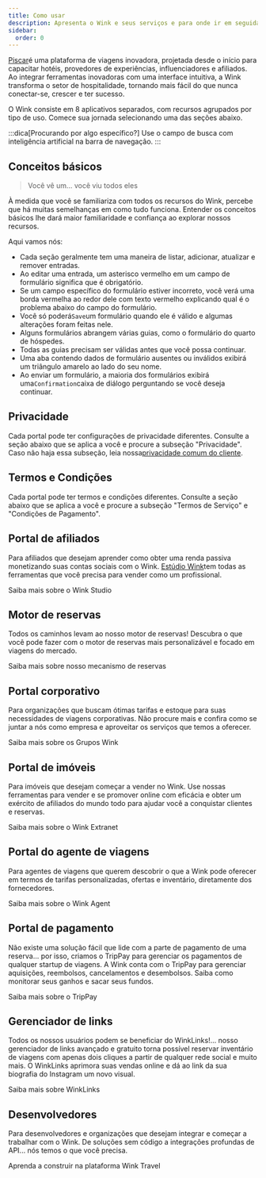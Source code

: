```yaml
---
title: Como usar
description: Apresenta o Wink e seus serviços e para onde ir em seguida.
sidebar:
  order: 0
---
```


[Piscar](https://wink.travel)é uma plataforma de viagens inovadora, projetada desde o início para capacitar hotéis, provedores de experiências, influenciadores e afiliados. Ao integrar ferramentas inovadoras com uma interface intuitiva, a Wink transforma o setor de hospitalidade, tornando mais fácil do que nunca conectar-se, crescer e ter sucesso.

O Wink consiste em 8 aplicativos separados, com recursos agrupados por tipo de uso.
Comece sua jornada selecionando uma das seções abaixo.

:::dica\[Procurando por algo específico?]
Use o campo de busca com inteligência artificial na barra de navegação.
:::

## Conceitos básicos

> Você vê um... você viu todos eles

À medida que você se familiariza com todos os recursos do Wink, percebe que há muitas semelhanças em como tudo funciona.
Entender os conceitos básicos lhe dará maior familiaridade e confiança ao explorar nossos recursos.

Aqui vamos nós:

* Cada seção geralmente tem uma maneira de listar, adicionar, atualizar e remover entradas.
* Ao editar uma entrada, um asterisco vermelho<Badge text="*" variant="danger" size="large" />
  em um campo de formulário significa que é obrigatório.
* Se um campo específico do formulário estiver incorreto, você verá uma borda vermelha ao redor dele com texto vermelho explicando qual é o problema abaixo do campo do formulário.
* Você só poderá`Save`um formulário quando ele é válido e algumas alterações foram feitas nele.
* Alguns formulários abrangem várias guias, como o formulário do quarto de hóspedes.
* Todas as guias precisam ser válidas antes que você possa continuar.
* Uma aba contendo dados de formulário ausentes ou inválidos exibirá um triângulo amarelo<Badge text="⚠️" variant="caution" size="large" />
  ao lado do seu nome.
* Ao enviar um formulário, a maioria dos formulários exibirá uma`Confirmation`caixa de diálogo perguntando se você deseja continuar.

## Privacidade

Cada portal pode ter configurações de privacidade diferentes. Consulte a seção abaixo que se aplica a você e procure a subseção "Privacidade". Caso não haja essa subseção, leia nossa[privacidade comum do cliente](/booking-engine/privacy).

## Termos e Condições

Cada portal pode ter termos e condições diferentes. Consulte a seção abaixo que se aplica a você e procure a subseção "Termos de Serviço" e "Condições de Pagamento".

## Portal de afiliados

Para afiliados que desejam aprender como obter uma renda passiva monetizando suas contas sociais com o Wink.
[Estúdio Wink](https://studio.wink.travel)tem todas as ferramentas que você precisa para vender como um profissional.

<LinkButton href="/studio/what-is-studio">
  Saiba mais sobre o Wink Studio
</LinkButton>


## Motor de reservas

Todos os caminhos levam ao nosso motor de reservas! Descubra o que você pode fazer com o motor de reservas mais personalizável e focado em viagens do mercado.

<LinkButton href="/booking-engine/in-a-nutshell">
  Saiba mais sobre nosso mecanismo de reservas
</LinkButton>


## Portal corporativo

Para organizações que buscam ótimas tarifas e estoque para suas necessidades de viagens corporativas. Não procure mais e confira como se juntar a nós como empresa e aproveitar os serviços que temos a oferecer.

<LinkButton href="/corporate/what-is-group">
  Saiba mais sobre os Grupos Wink
</LinkButton>


## Portal de imóveis

Para imóveis que desejam começar a vender no Wink. Use nossas ferramentas para vender e se promover online com eficácia e obter um exército de afiliados do mundo todo para ajudar você a conquistar clientes e reservas.

<LinkButton href="/extranet/what-is-extranet">
  Saiba mais sobre o Wink Extranet
</LinkButton>


## Portal do agente de viagens

Para agentes de viagens que querem descobrir o que a Wink pode oferecer em termos de tarifas personalizadas, ofertas e inventário, diretamente dos fornecedores.

<LinkButton href="/travel-agent/what-is-agent">
  Saiba mais sobre o Wink Agent
</LinkButton>


## Portal de pagamento

Não existe uma solução fácil que lide com a parte de pagamento de uma reserva... por isso, criamos o TripPay para gerenciar os pagamentos de qualquer startup de viagens. A Wink conta com o TripPay para gerenciar aquisições, reembolsos, cancelamentos e desembolsos.
Saiba como monitorar seus ganhos e sacar seus fundos.

<LinkButton href="/payment/what-is-trip-pay">
  Saiba mais sobre o TripPay
</LinkButton>


## Gerenciador de links

Todos os nossos usuários podem se beneficiar do WinkLinks!... nosso gerenciador de links avançado e gratuito torna possível reservar inventário de viagens com apenas dois cliques a partir de qualquer rede social e muito mais.
O WinkLinks aprimora suas vendas online e dá ao link da sua biografia do Instagram um novo visual.

<LinkButton href="/link-manager/wink-links">
  Saiba mais sobre WinkLinks
</LinkButton>


## Desenvolvedores

Para desenvolvedores e organizações que desejam integrar e começar a trabalhar com o Wink. De soluções sem código a integrações profundas de API... nós temos o que você precisa.

<LinkButton href="/developers/build-on-wink">
  Aprenda a construir na plataforma Wink Travel
</LinkButton>

